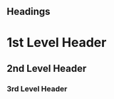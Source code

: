 Headings
------------------------------------------------------------

# 1st Level Header

## 2nd Level Header

### 3rd Level Header